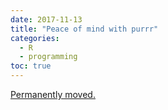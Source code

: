 ```yaml
---
date: 2017-11-13
title: "Peace of mind with purrr"
categories:
  - R
  - programming
toc: true
---
```


[Permanently moved.](../../posts/2017-11-14-peace_r.qmd)
